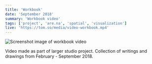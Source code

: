 ```yaml
---
title: 'Workbook'
date: 'September 2018'
summary: 'Workbook video'
tags: ['project', 'are.na', 'spatial', 'visualization']
live: 'https://tom.so/media/video-workbook.mp4'
---
```


<Image
	src='/video.png'
	width={700}
	height={300}
	alt='Screenshot image of workbook video'
	className='py-4'
/>

Video made as part of larger studio project. Collection of writings and drawings from February -
September 2018.
